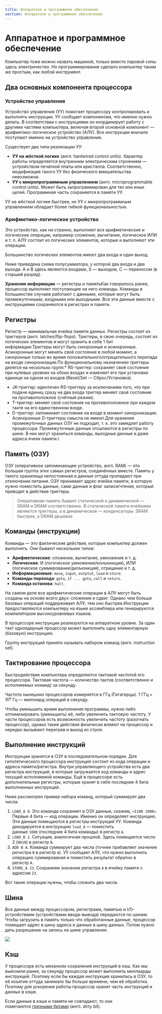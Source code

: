 ```yaml
---
title: Аппаратное и программное обеспечение
section: Аппаратное и программное обеспечение
---
```


# Аппаратное и программное обеспечение

Компьютер тоже можно назвать машиной, только вместо паровой силы здесь электричество. Но программирование сделало компьютер таким же простым, как любой инструмент.

## Два основных компонента процессора

### Устройство управления

Устройство управления (УУ) помогает процессору контролировать и выполнять инструкции. УУ сообщает компонентам, что именно нужно делать. В соответствии с инструкциями он координирует работу с другими частями компьютера, включая второй основной компонент — арифметико-логическое устройство (АЛУ). Все инструкции вначале поступают именно на устройство управления.

Существует два типа реализации УУ:

*   **УУ на жёсткой логике** (англ. hardwired control units). Характер работы определяется внутренним электрическим строением — устройством печатной платы или кристалла. Соответственно, модификация такого УУ без физического вмешательства невозможна.
*   **УУ с микропрограммным управлением** (англ. microprogrammable control units). Может быть запрограммирован для тех или иных целей. Программная часть сохраняется в памяти УУ.

УУ на жёсткой логике быстрее, но УУ с микропрограммным управлением обладает более гибкой функциональностью.

### Арифметико-логическое устройство

Это устройство, как ни странно, выполняет все арифметические и логические операции, например сложение, вычитание, логическое ИЛИ и т. п. АЛУ состоит из логических элементов, которые и выполняют эти операции.

Большинство логических элементов имеют два входа и один выход.

Ниже приведена схема полусумматора, у которой два входа и два выхода. A и B здесь являются входами, S — выходом, C — переносом (в старший разряд).

**Хранение информации** — регистры и памятьКак говорилось ранее, процессор выполняет поступающие на него команды. Команды в большинстве случаев работают с данными, которые могут быть промежуточными, входными или выходными. Все эти данные вместе с инструкциями сохраняются в регистрах и памяти.

## Регистры

Регистр — минимальная ячейка памяти данных. Регистры состоят из триггеров (англ. latches/flip-flops). Триггеры, в свою очередь, состоят из логических элементов и могут хранить в себе 1 бит информации.Триггеры могут быть синхронные и асинхронные. Асинхронные могут менять своё состояние в любой момент, а синхронные только во время положительного/отрицательного перепада на входе синхронизации.По функциональному назначению триггеры делятся на несколько групп:\*   RS-триггер: сохраняет своё состояние при нулевых уровнях на обоих входах и изменяет его при установке единице на одном из входов (Reset/Set — Сброс/Установка).

*   JK-триггер: идентичен RS-триггеру за исключением того, что при подаче единиц сразу на два входа триггер меняет своё состояние на противоположное (счётный режим).
*   T-триггер: меняет своё состояние на противоположное при каждом такте на его единственном входе.
*   D-триггер: запоминает состояние на входе в момент синхронизации. Асинхронные D-триггеры смысла не имеют.Для хранения промежуточных данных ОЗУ не подходит, т. к. это замедлит работу процессора. Промежуточные данные отсылаются в регистры по шине. В них могут храниться команды, выходные данные и даже адреса ячеек памяти.\\

## Память (ОЗУ)

ОЗУ (оперативное запоминающее устройство, англ. RAM) — это большая группа этих самых регистров, соединённых вместе. Память у такого хранилища непостоянная и данные оттуда пропадают при отключении питания. ОЗУ принимает адрес ячейки памяти, в которую нужно поместить данные, сами данные и флаг записи/чтения, который приводит в действие триггеры.

> Оперативная память бывает статической и динамической — SRAM и DRAM соответственно. В статической памяти ячейками являются триггеры, а в динамической — конденсаторы. SRAM быстрее, а DRAM дешевле

## Команды (инструкции)

Команды — это фактические действия, которые компьютер должен выполнять. Они бывают нескольких типов:

*   **Арифметические**: сложение, вычитание, умножение и т. д.
*   **Логические**: И (логическое умножение/конъюнкция), ИЛИ (логическое суммирование/дизъюнкция), отрицание и т. д.
*   **Информационные**: `move`, `input`, `outptut`, `load` и `store`.
*   **Команды перехода**: `goto`, `if ... goto`, `call` и `return`.
*   **Команда останова**: `halt`.

На самом деле все арифметические операции в АЛУ могут быть созданы на основе всего двух: сложение и сдвиг. Однако чем больше базовых операций поддерживает АЛУ, тем оно быстрее.Инструкции предоставляются компьютеру на языке ассемблера или генерируются компилятором высокоуровневых языков.

В процессоре инструкции реализуются на аппаратном уровне. За один такт одноядерный процессор может выполнить одну элементарную (базовую) инструкцию.

Группу инструкций принято называть набором команд (англ. instruction set).

## Тактирование процессора

Быстродействие компьютера определяется тактовой частотой его процессора. Тактовая частота — количество тактов (соответственно и исполняемых команд) за секунду.

Частота нынешних процессоров измеряется в ГГц (Гигагерцы). 1 ГГц = 10⁹ Гц — миллиард операций в секунду.

Чтобы уменьшить время выполнения программы, нужно либо оптимизировать (уменьшить) её, либо увеличить тактовую частоту. У части процессоров есть возможность увеличить частоту (разогнать процессор), однако такие действия физически влияют на процессор и нередко вызывают перегрев и выход из строя.

## Выполнение инструкций

Инструкции хранятся в ОЗУ в последовательном порядке. Для гипотетического процессора инструкция состоит из кода операции и адреса памяти/регистра. Внутри управляющего устройства есть два регистра инструкций, в которые загружается код команды и адрес текущей исполняемой команды. Ещё в процессоре есть дополнительные регистры, которые хранят в себе последние 4 бита выполненных инструкций.

Ниже рассмотрен пример набора команд, который суммирует два числа:

1.  `LOAD_A 8`. Это команда сохраняет в ОЗУ данные, скажем, `<1100 1000>`. Первые 4 бита — код операции. Именно он определяет инструкцию. Эти данные помещаются в регистры инструкций УУ. Команда декодируется в инструкцию `load_A` — поместить данные `1000` (последние 4 бита команды) в регистр `A`.
2.  `LOAD_B 2`. Ситуация, аналогичная прошлой. Здесь помещается число 2 (`0010`) в регистр `B`.
3.  `ADD B A`. Команда суммирует два числа (точнее прибавляет значение регистра `B` в регистр `A`). УУ сообщает АЛУ, что нужно выполнить операцию суммирования и поместить результат обратно в регистр `A`.
4.  `STORE_A 23`. Сохраняем значение регистра `A` в ячейку памяти с адресом `23`.

Вот такие операции нужны, чтобы сложить два числа.

## Шина

Все данные между процессором, регистрами, памятью и I/O-устройствами (устройствами ввода-вывода) передаются по шинам. Чтобы загрузить в память только что обработанные данные, процессор помещает адрес в шину адреса и данные в шину данных. Потом нужно дать разрешение на запись на шине управления.

![](https://res.cloudinary.com/dzfsp6wbp/image/upload/v1654020767/shina\_puvaye.webp "")

## Кэш

У процессора есть механизм сохранения инструкций в кэш. Как мы выяснили ранее, за секунду процессор может выполнить миллиарды инструкций. Поэтому если бы каждая инструкция хранилась в ОЗУ, то её изъятие оттуда занимало бы больше времени, чем её обработка. Поэтому для ускорения работы процессор хранит часть инструкций и данных в кэше.

Если данные в кэше и памяти не совпадают, то они помечаются [грязными битами](https://ru.wikipedia.org/wiki/%D0%93%D1%80%D1%8F%D0%B7%D0%BD%D1%8B%D0%B9\_%D0%B1%D0%B8%D1%82) (англ. dirty bit).

